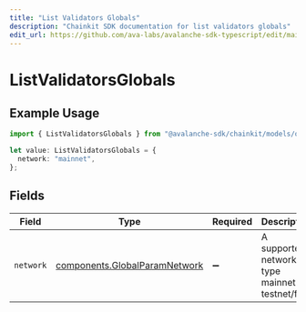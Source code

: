 ```yaml
---
title: "List Validators Globals"
description: "Chainkit SDK documentation for list validators globals"
edit_url: https://github.com/ava-labs/avalanche-sdk-typescript/edit/main/chainkit/docs/models/operations/listvalidatorsglobals.md
---
```


# ListValidatorsGlobals

## Example Usage

```typescript
import { ListValidatorsGlobals } from "@avalanche-sdk/chainkit/models/operations";

let value: ListValidatorsGlobals = {
  network: "mainnet",
};
```

## Fields

| Field                                                                          | Type                                                                           | Required                                                                       | Description                                                                    | Example                                                                        |
| ------------------------------------------------------------------------------ | ------------------------------------------------------------------------------ | ------------------------------------------------------------------------------ | ------------------------------------------------------------------------------ | ------------------------------------------------------------------------------ |
| `network`                                                                      | [components.GlobalParamNetwork](https://github.com/ava-labs/avalanche-sdk-typescript/blob/main/chainkit/models/components/globalparamnetwork.md) | :heavy_minus_sign:                                                             | A supported network type mainnet or testnet/fuji.                              | mainnet                                                                        |
